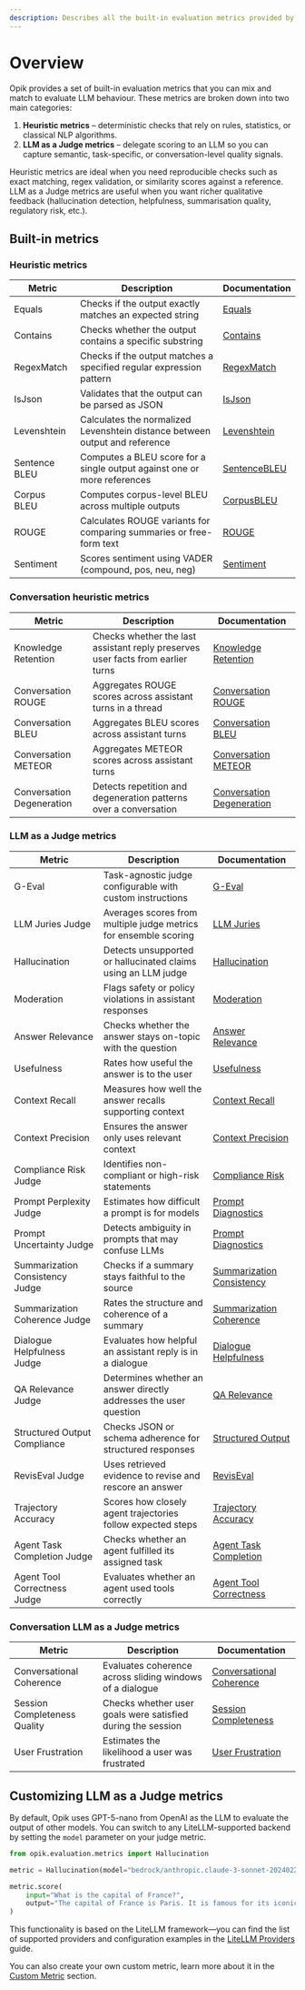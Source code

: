```yaml
---
description: Describes all the built-in evaluation metrics provided by Opik
---
```


# Overview

Opik provides a set of built-in evaluation metrics that you can mix and match to evaluate LLM behaviour. These metrics are broken down into two main categories:

1. **Heuristic metrics** – deterministic checks that rely on rules, statistics, or classical NLP algorithms.
2. **LLM as a Judge metrics** – delegate scoring to an LLM so you can capture semantic, task-specific, or conversation-level quality signals.

Heuristic metrics are ideal when you need reproducible checks such as exact matching, regex validation, or similarity scores against a reference. LLM as a Judge metrics are useful when you want richer qualitative feedback (hallucination detection, helpfulness, summarisation quality, regulatory risk, etc.).

## Built-in metrics

### Heuristic metrics

| Metric | Description | Documentation |
| --- | --- | --- |
| Equals | Checks if the output exactly matches an expected string | [Equals](/evaluation/metrics/heuristic_metrics#equals) |
| Contains | Checks whether the output contains a specific substring | [Contains](/evaluation/metrics/heuristic_metrics#contains) |
| RegexMatch | Checks if the output matches a specified regular expression pattern | [RegexMatch](/evaluation/metrics/heuristic_metrics#regexmatch) |
| IsJson | Validates that the output can be parsed as JSON | [IsJson](/evaluation/metrics/heuristic_metrics#isjson) |
| Levenshtein | Calculates the normalized Levenshtein distance between output and reference | [Levenshtein](/evaluation/metrics/heuristic_metrics#levenshteinratio) |
| Sentence BLEU | Computes a BLEU score for a single output against one or more references | [SentenceBLEU](/evaluation/metrics/heuristic_metrics#bleu) |
| Corpus BLEU | Computes corpus-level BLEU across multiple outputs | [CorpusBLEU](/evaluation/metrics/heuristic_metrics#bleu) |
| ROUGE | Calculates ROUGE variants for comparing summaries or free-form text | [ROUGE](/evaluation/metrics/heuristic_metrics#rouge) |
| Sentiment | Scores sentiment using VADER (compound, pos, neu, neg) | [Sentiment](/evaluation/metrics/heuristic_metrics#sentiment) |

### Conversation heuristic metrics

| Metric | Description | Documentation |
| --- | --- | --- |
| Knowledge Retention | Checks whether the last assistant reply preserves user facts from earlier turns | [Knowledge Retention](/evaluation/metrics/conversation_threads_metrics#knowledge-retention-metric) |
| Conversation ROUGE | Aggregates ROUGE scores across assistant turns in a thread | [Conversation ROUGE](/evaluation/metrics/conversation_threads_metrics#rougecmetric) |
| Conversation BLEU | Aggregates BLEU scores across assistant turns | [Conversation BLEU](/evaluation/metrics/conversation_threads_metrics#bleucmetric) |
| Conversation METEOR | Aggregates METEOR scores across assistant turns | [Conversation METEOR](/evaluation/metrics/conversation_threads_metrics#meteorcmetric) |
| Conversation Degeneration | Detects repetition and degeneration patterns over a conversation | [Conversation Degeneration](/evaluation/metrics/conversation_threads_metrics#conversation-degeneration-metric) |

### LLM as a Judge metrics

| Metric | Description | Documentation |
| --- | --- | --- |
| G-Eval | Task-agnostic judge configurable with custom instructions | [G-Eval](/evaluation/metrics/g_eval) |
| LLM Juries Judge | Averages scores from multiple judge metrics for ensemble scoring | [LLM Juries](/evaluation/metrics/llm_juries) |
| Hallucination | Detects unsupported or hallucinated claims using an LLM judge | [Hallucination](/evaluation/metrics/hallucination) |
| Moderation | Flags safety or policy violations in assistant responses | [Moderation](/evaluation/metrics/moderation) |
| Answer Relevance | Checks whether the answer stays on-topic with the question | [Answer Relevance](/evaluation/metrics/answer_relevance) |
| Usefulness | Rates how useful the answer is to the user | [Usefulness](/evaluation/metrics/usefulness) |
| Context Recall | Measures how well the answer recalls supporting context | [Context Recall](/evaluation/metrics/context_recall) |
| Context Precision | Ensures the answer only uses relevant context | [Context Precision](/evaluation/metrics/context_precision) |
| Compliance Risk Judge | Identifies non-compliant or high-risk statements | [Compliance Risk](/evaluation/metrics/compliance_risk) |
| Prompt Perplexity Judge | Estimates how difficult a prompt is for models | [Prompt Diagnostics](/evaluation/metrics/prompt_diagnostics) |
| Prompt Uncertainty Judge | Detects ambiguity in prompts that may confuse LLMs | [Prompt Diagnostics](/evaluation/metrics/prompt_diagnostics) |
| Summarization Consistency Judge | Checks if a summary stays faithful to the source | [Summarization Consistency](/evaluation/metrics/summarization_consistency) |
| Summarization Coherence Judge | Rates the structure and coherence of a summary | [Summarization Coherence](/evaluation/metrics/summarization_coherence) |
| Dialogue Helpfulness Judge | Evaluates how helpful an assistant reply is in a dialogue | [Dialogue Helpfulness](/evaluation/metrics/dialogue_helpfulness) |
| QA Relevance Judge | Determines whether an answer directly addresses the user question | [QA Relevance](/evaluation/metrics/g_eval#qa-relevance-judge) |
| Structured Output Compliance | Checks JSON or schema adherence for structured responses | [Structured Output](/evaluation/metrics/structure_output_compliance) |
| RevisEval Judge | Uses retrieved evidence to revise and rescore an answer | [RevisEval](/evaluation/metrics/reviseval) |
| Trajectory Accuracy | Scores how closely agent trajectories follow expected steps | [Trajectory Accuracy](/evaluation/metrics/trajectory_accuracy) |
| Agent Task Completion Judge | Checks whether an agent fulfilled its assigned task | [Agent Task Completion](/evaluation/metrics/agent_task_completion) |
| Agent Tool Correctness Judge | Evaluates whether an agent used tools correctly | [Agent Tool Correctness](/evaluation/metrics/agent_tool_correctness) |

### Conversation LLM as a Judge metrics

| Metric | Description | Documentation |
| --- | --- | --- |
| Conversational Coherence | Evaluates coherence across sliding windows of a dialogue | [Conversational Coherence](/evaluation/metrics/conversation_threads_metrics#conversationalcoherencemetric) |
| Session Completeness Quality | Checks whether user goals were satisfied during the session | [Session Completeness](/evaluation/metrics/conversation_threads_metrics#sessioncompletenessquality) |
| User Frustration | Estimates the likelihood a user was frustrated | [User Frustration](/evaluation/metrics/conversation_threads_metrics#userfrustrationmetric) |


## Customizing LLM as a Judge metrics

By default, Opik uses GPT-5-nano from OpenAI as the LLM to evaluate the output of other models. You can switch to any LiteLLM-supported backend by setting the `model` parameter on your judge metric.

```python
from opik.evaluation.metrics import Hallucination

metric = Hallucination(model="bedrock/anthropic.claude-3-sonnet-20240229-v1:0")

metric.score(
    input="What is the capital of France?",
    output="The capital of France is Paris. It is famous for its iconic Eiffel Tower and rich cultural heritage.",
)
```

This functionality is based on the LiteLLM framework—you can find the list of supported providers and configuration examples in the [LiteLLM Providers](https://docs.litellm.ai/docs/providers) guide.

You can also create your own custom metric, learn more about it in the [Custom Metric](/evaluation/metrics/custom_metric) section.
